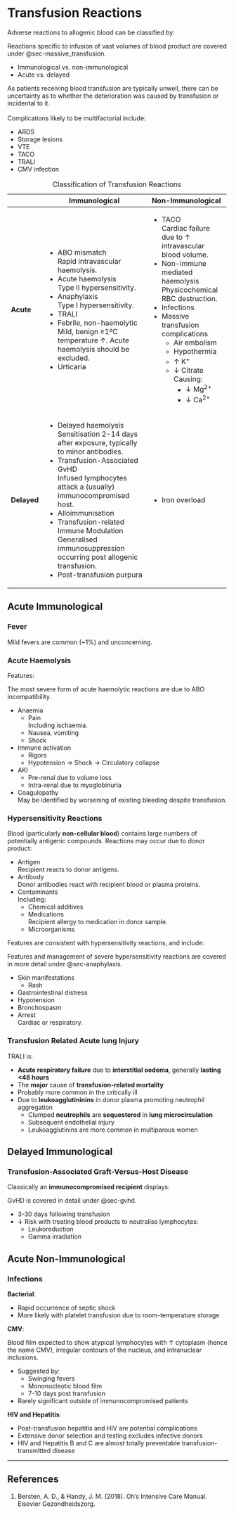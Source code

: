 # Transfusion Reactions {#sec-transfusion_reaction}

Adverse reactions to allogenic blood can be classified by:

:::column-margin
Reactions specific to infusion of vast volumes of blood product are covered under @sec-massive_transfusion.
:::

* Immunological vs. non-immunological
* Acute vs. delayed

:::column-margin
As patients receiving blood transfusion are typically unwell, there can be uncertainty as to whether the deterioration was caused by transfusion or incidental to it.\
\
Complications likely to be multifactorial include:

* ARDS
* Storage lesions
* VTE
* TACO
* TRALI
* CMV infection
:::

: Classification of Transfusion Reactions

+-------------+------------------------------------------------------------------------+------------------------------------------------------+
|             | Immunological                                                          | Non-Immunological                                    |
+=============+========================================================================+======================================================+
| **Acute**   | * ABO mismatch\                                                        | * TACO\                                              |
|             | Rapid intravascular haemolysis.                                        | Cardiac failure due to ↑ intravascular blood volume. |
|             | * Acute haemolysis\                                                    | * Non-immune mediated haemolysis\                    |
|             | Type II hypersensitivity.                                              | Physicochemical RBC destruction.                     |
|             | * Anaphylaxis\                                                         | * Infections                                         |
|             | Type I hypersensitivity.                                               | * Massive transfusion complications                  |
|             | * TRALI                                                                |     * Air embolism                                   |
|             | * Febrile, non-haemolytic\                                             |     * Hypothermia                                    |
|             | Mild, benign ≥1ºC temperature ↑. Acute haemolysis should be excluded.  |     * ↑ K^+^                                         |
|             | * Urticaria                                                            |     * ↓ Citrate\                                     |
|             |                                                                        |     Causing:                                         |
|             |                                                                        |         * ↓ Mg^2+^                                   |
|             |                                                                        |         * ↓ Ca^2+^                                   |
+-------------+------------------------------------------------------------------------+------------------------------------------------------+
| **Delayed** | * Delayed haemolysis\                                                  | * Iron overload                                      |
|             | Sensitisation 2-14 days after exposure, typically to minor antibodies. |                                                      |
|             | * Transfusion-Associated GvHD\                                         |                                                      |
|             | Infused lymphocytes attack a (usually) immunocompromised host.         |                                                      |
|             | * Alloimmunisation                                                     |                                                      |
|             | * Transfusion-related Immune Modulation\                               |                                                      |
|             | Generalised immunosuppression occurring post allogenic transfusion.    |                                                      |
|             | * Post-transfusion purpura                                             |                                                      |
+-------------+------------------------------------------------------------------------+------------------------------------------------------+


## Acute Immunological

### Fever

Mild fevers are common (~1%) and unconcerning.


### Acute Haemolysis

Features:

:::column-margin
The most severe form of acute haemolytic reactions are due to ABO incompatibility.
:::

* Anaemia
	* Pain\
	Including ischaemia.
	* Nausea, vomiting
	* Shock
* Immune activation
	* Rigors
	* Hypotension → Shock → Circulatory collapse
* AKI
	* Pre-renal due to volume loss
	* Intra-renal due to myoglobinuria
* Coagulopathy\
May be identified by worsening of existing bleeding despite transfusion.


### Hypersensitivity Reactions

Blood (particularly **non-cellular blood**) contains large numbers of potentially antigenic compounds. Reactions may occur due to donor product:

* Antigen\
Recipient reacts to donor antigens.
* Antibody\
Donor antibodies react with recipient blood or plasma proteins.
* Contaminants\
Including:
	* Chemical additives
	* Medications\
	Recipient allergy to medication in donor sample.
	* Microorganisms


Features are consistent with hypersensitivity reactions, and include:

:::column-margin
Features and management of severe hypersensitivity reactions are covered in more detail under @sec-anaphylaxis.
:::

* Skin manifestations
	* Rash
* Gastrointestinal distress
* Hypotension
* Bronchospasm
* Arrest\
Cardiac or respiratory.


### Transfusion Related Acute lung Injury

TRALI is:

* **Acute respiratory failure** due to **interstitial oedema**, generally **lasting <48 hours**
* The **major** cause of **transfusion-related mortality**
* Probably more common in the critically ill
* Due to **leukoagglutininins** in donor plasma promoting neutrophil aggregation
	* Clumped **neutrophils** are **sequestered** in **lung microcirculation**
	* Subsequent endothelial injury
	* Leukoagglutinins are more common in multiparous women


## Delayed Immunological

### Transfusion-Associated Graft-Versus-Host Disease

Classically an **immunocompromised recipient** displays:

:::column-margin
GvHD is covered in detail under @sec-gvhd.
:::

* 3-30 days following transfusion
* ↓ Risk with treating blood products to neutralise lymphocytes:
	* Leukoreduction
	* Gamma irradiation


## Acute Non-Immunological

### Infections

**Bacterial**:

* Rapid occurrence of septic shock
* More likely with platelet transfusion due to room-temperature storage

**CMV**:

:::column-margin
Blood film expected to show atypical lymphocytes with ↑ cytoplasm (hence the name CMV), irregular contours of the nucleus, and intranuclear inclusions.
:::

* Suggested by:
	* Swinging fevers
	* Mononucleotic blood film
	* 7-10 days post transfusion
* Rarely significant outside of immunocompromised patients

**HIV and Hepatitis**:

* Post-transfusion hepatitis and HIV are potential complications
* Extensive donor selection and testing excludes infective donors
* HIV and Hepatitis B and C are almost totally preventable transfusion-transmitted disease



---

## References

1. Bersten, A. D., & Handy, J. M. (2018). Oh’s Intensive Care Manual. Elsevier Gezondheidszorg.